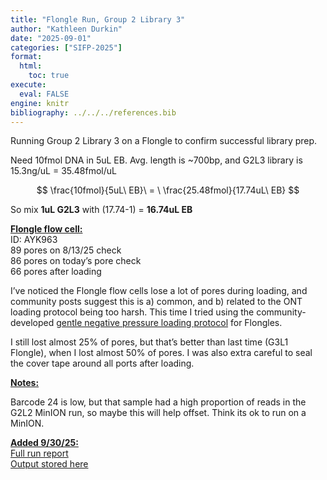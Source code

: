 ```yaml
---
title: "Flongle Run, Group 2 Library 3"
author: "Kathleen Durkin"
date: "2025-09-01"
categories: ["SIFP-2025"]
format:
  html:
    toc: true
execute: 
  eval: FALSE
engine: knitr
bibliography: ../../../references.bib
---
```


Running Group 2 Library 3 on a Flongle to confirm successful library prep.

Need 10fmol DNA in 5uL EB. Avg. length is \~700bp, and G2L3 library is 15.3ng/uL = 35.48fmol/uL

$$
\frac{10fmol}{5uL\ EB}\ = \ \frac{25.48fmol}{17.74uL\ EB}
$$

So mix **1uL G2L3** with (17.74-1) = **16.74uL EB**

[**Flongle flow cell:**]{.underline}\
ID: AYK963\
89 pores on 8/13/25 check\
86 pores on today's pore check\
66 pores after loading

I've noticed the Flongle flow cells lose a lot of pores during loading, and community posts suggest this is a) common, and b) related to the ONT loading protocol being too harsh. This time I tried using the community-developed [gentle negative pressure loading protocol](./protocols/Flow_Cell_Loading_Flongle_2025-Jun-12.pdf) for Flongles.

I still lost almost 25% of pores, but that's better than last time (G3L1 Flongle), when I lost almost 50% of pores. I was also extra careful to seal the cover tape around all ports after loading.

[**Notes:**]{.underline}

Barcode 24 is low, but that sample had a high proportion of reads in the G2L2 MinION run, so maybe this will help offset. Think its ok to run on a MinION.

[**Added 9/30/25:\
**]{.underline}[Full run report](https://gannet.fish.washington.edu/kdurkin1/SIFP_2025/Group2_Flongle/Library3/20250901_1604_MD-101223_AYK963_af91d677/report_AYK963_20250901_1604_af91d677.html)\
[Output stored here](https://gannet.fish.washington.edu/kdurkin1/SIFP_2025/Group2_Flongle/Library3/)
